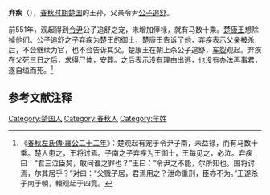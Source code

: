 {{模板:Infobox 先秦人物
|名称= 弃疾
|姓=[[芈姓|芈]]
|氏=
|名=弃疾
|字=
|别名=
|别字=
|谥号=
|时代=春秋
|国家=[[楚国|楚]] 
|身份=御士
|出生=
|逝世=前551年
|父=[[公子追舒|公子追舒]]
}}
'''弃疾'''（{{bd|？||前551年||catIdx=Q}}），[[春秋时期|春秋时期]][[楚国|楚国]]的王孙，父亲令尹[[公子追舒|公子追舒]]。

前551年，观起得到[[令尹|令尹]]公子追舒之宠，未增加俸禄，就有马数十乘。[[楚康王|楚康王]]想除掉他们。公子追舒之子弃疾为楚王的御士，楚康王告诉了他，弃疾表示父亲被杀后，不会继续为官，也不会告诉其父。楚康王在朝上杀公子追舒，[[车裂|车裂]]观起。弃疾在父死三日之后，求得尸体，安葬。之后表示没有理由出逃，也没有办法再事君，遂自缢而死。<ref>《[[s:春秋左氏傳/襄公|春秋左氏傳·襄公二十二年]]》：楚观起有宠于令尹子南，未益禄，而有马数十乘。楚人患之，王将讨焉。子南之子弃疾为王御士，王每见之，必泣。弃疾曰：“君三泣臣矣，敢问谁之罪也？”王曰：“令尹之不能，尔所知也。国将讨焉，尔其居乎？”对曰：“父戮子居，君焉用之？泄命重刑，臣亦不为。”王遂杀子南于朝，轘观起于四竟。</ref>
==参考文献注释==
{{Reflist}}

[[Category:楚国人|Category:楚国人]]
[[Category:春秋人|Category:春秋人]]
[[Category:羋姓|Category:羋姓]]
{{春秋人物小作品}}